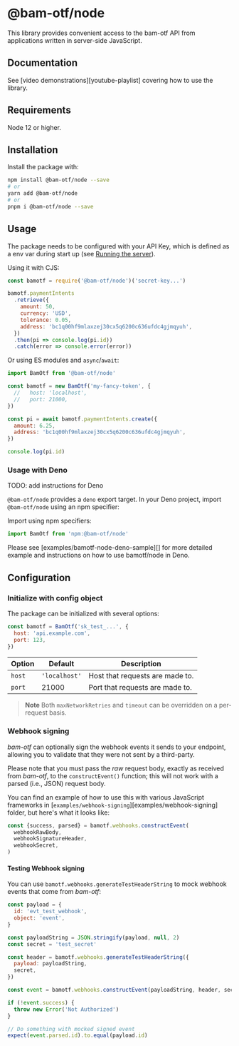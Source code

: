 # @bam-otf/node

This library provides convenient access to the bam-otf API from applications
written in server-side JavaScript.

## Documentation

See [video demonstrations][youtube-playlist] covering how to use the library.

## Requirements

Node 12 or higher.

## Installation

Install the package with:

```sh
npm install @bam-otf/node --save
# or
yarn add @bam-otf/node
# or
pnpm i @bam-otf/node --save
```

## Usage

The package needs to be configured with your API Key, which is defined as a env
var during start up (see
[Running the server](../../README.md#1-running-the-server)).

Using it with CJS:

```js
const bamotf = require('@bam-otf/node')('secret-key...')

bamotf.paymentIntents
  .retrieve({
    amount: 50,
    currency: 'USD',
    tolerance: 0.05,
    address: 'bc1q00hf9mlaxzej30cx5q6200c636ufdc4gjmqyuh',
  })
  .then(pi => console.log(pi.id))
  .catch(error => console.error(error))
```

Or using ES modules and `async`/`await`:

```js
import BamOtf from '@bam-otf/node'

const bamotf = new BamOtf('my-fancy-token', {
  //   host: 'localhost',
  //   port: 21000,
})

const pi = await bamotf.paymentIntents.create({
  amount: 6.25,
  address: 'bc1q00hf9mlaxzej30cx5q6200c636ufdc4gjmqyuh',
})

console.log(pi.id)
```

### Usage with Deno

TODO: add instructions for Deno

`@bam-otf/node` provides a `deno` export target. In your Deno project, import
`@bam-otf/node` using an npm specifier:

Import using npm specifiers:

```js
import BamOtf from 'npm:@bam-otf/node'
```

Please see [examples/bamotf-node-deno-sample][] for more detailed example and
instructions on how to use bamotf/node in Deno.

## Configuration

### Initialize with config object

The package can be initialized with several options:

```js
const bamotf = BamOtf('sk_test_...', {
  host: 'api.example.com',
  port: 123,
})
```

| Option | Default       | Description                     |
| ------ | ------------- | ------------------------------- |
| `host` | `'localhost'` | Host that requests are made to. |
| `port` | 21000         | Port that requests are made to. |

> **Note** Both `maxNetworkRetries` and `timeout` can be overridden on a
> per-request basis.

### Webhook signing

_bam-otf_ can optionally sign the webhook events it sends to your endpoint,
allowing you to validate that they were not sent by a third-party.

Please note that you must pass the _raw_ request body, exactly as received from
_bam-otf_, to the `constructEvent()` function; this will not work with a parsed
(i.e., JSON) request body.

You can find an example of how to use this with various JavaScript frameworks in
[`examples/webhook-signing`][examples/webhook-signing] folder, but here's what
it looks like:

```js
const {success, parsed} = bamotf.webhooks.constructEvent(
  webhookRawBody,
  webhookSignatureHeader,
  webhookSecret,
)
```

#### Testing Webhook signing

You can use `bamotf.webhooks.generateTestHeaderString` to mock webhook events
that come from _bam-otf_:

```js
const payload = {
  id: 'evt_test_webhook',
  object: 'event',
}

const payloadString = JSON.stringify(payload, null, 2)
const secret = 'test_secret'

const header = bamotf.webhooks.generateTestHeaderString({
  payload: payloadString,
  secret,
})

const event = bamotf.webhooks.constructEvent(payloadString, header, secret)

if (!event.success) {
  throw new Error('Not Authorized')
}

// Do something with mocked signed event
expect(event.parsed.id).to.equal(payload.id)
```
